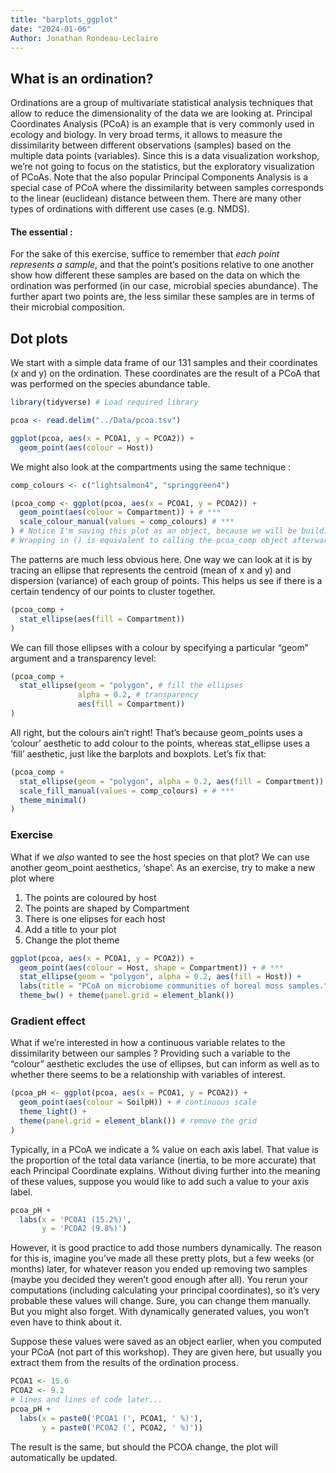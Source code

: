 ```yaml
---
title: "barplots_ggplot"
date: "2024-01-06"
Author: Jonathan Rondeau-Leclaire
---
```


## What is an ordination? 

Ordinations are a group of multivariate statistical analysis techniques that allow to reduce the dimensionality of the data we are looking at. Principal Coordinates Analysis (PCoA) is an example that is very commonly used in ecology and biology. In very broad terms, it allows to measure the dissimilarity between different observations (samples) based on the multiple data points (variables). Since this is a data visualization workshop, we're not going to focus on the statistics, but the exploratory visualization of PCoAs. Note that the also popular Principal Components Analysis is a special case of PCoA where the dissimilarity between samples corresponds to the linear (euclidean) distance between them. There are many other types of ordinations with different use cases (e.g. NMDS).

#### The essential :
For the sake of this exercise, suffice to remember that _each point represents a sample_, and that the point's positions relative to one another show how different these samples are based on the data on which the ordination was performed (in our case, microbial species abundance). The further apart two points are, the less similar these samples are in terms of their microbial composition.

## Dot plots

We start with a simple data frame of our 131 samples and their coordinates (x and y) on the ordination. These coordinates are the result of a PCoA that was performed on the species abundance table.

```r
library(tidyverse) # Load required library

pcoa <- read.delim("../Data/pcoa.tsv")

ggplot(pcoa, aes(x = PCOA1, y = PCOA2)) +
  geom_point(aes(colour = Host)) 
```

We might also look at the compartments using the same technique :
```r
comp_colours <- c("lightsalmon4", "springgreen4")

(pcoa_comp <- ggplot(pcoa, aes(x = PCOA1, y = PCOA2)) +
  geom_point(aes(colour = Compartment)) + # ***
  scale_colour_manual(values = comp_colours) # ***
) # Notice I'm saving this plot as an object, because we will be building on it.
# Wrapping in () is equivalent to calling the pcoa_comp object afterwards.
```

The patterns are much less obvious here. One way we can look at it is by tracing an ellipse that represents the centroid (mean of x and y) and dispersion (variance) of each group of points. This helps us see if there is a certain tendency of our points to cluster together.

```r
(pcoa_comp +
  stat_ellipse(aes(fill = Compartment))
)
```

We can fill those ellipses with a colour by specifying a particular "geom" argument and a transparency level: 

```r
(pcoa_comp +
  stat_ellipse(geom = "polygon", # fill the ellipses
               alpha = 0.2, # transparency 
               aes(fill = Compartment))
)
```

All right, but the colours ain't right! That's because geom_points uses a 'colour' aesthetic to add colour to the points, whereas stat_ellipse uses a 'fill' aesthetic, just like the barplots and boxplots. Let's fix that: 

```r
(pcoa_comp +
  stat_ellipse(geom = "polygon", alpha = 0.2, aes(fill = Compartment)) +
  scale_fill_manual(values = comp_colours) + # ***
  theme_minimal()
)
```

### Exercise
What if we _also_ wanted to see the host species on that plot? We can use another geom_point aesthetics, 'shape'. As an exercise, try to make a new plot where 

1. The points are coloured by host 
2. The points are shaped by Compartment
3. There is one elipses for each host
4. Add a title to your plot
5. Change the plot theme

```r
ggplot(pcoa, aes(x = PCOA1, y = PCOA2)) +
  geom_point(aes(colour = Host, shape = Compartment)) + # ***
  stat_ellipse(geom = "polygon", alpha = 0.2, aes(fill = Host)) +
  labs(title = "PCoA on microbiome communities of boreal moss samples.") + 
  theme_bw() + theme(panel.grid = element_blank())
```

### Gradient effect

What if we're interested in how a continuous variable relates to the dissimilarity between our samples ? Providing such a variable to the "colour" aesthetic excludes the use of ellipses, but can inform as well as to whether there seems to be a relationship with variables of interest.

```r
(pcoa_pH <- ggplot(pcoa, aes(x = PCOA1, y = PCOA2)) +
  geom_point(aes(colour = SoilpH)) + # continuous scale
  theme_light() +
  theme(panel.grid = element_blank()) # remove the grid
)
```

Typically, in a PCoA we indicate a % value on each axis label. That value is the proportion of the total data variance (inertia, to be more accurate) that each Principal Coordinate explains. Without diving further into the meaning of these values, suppose you would like to add such a value to your axis label. 

```r
pcoa_pH + 
  labs(x = 'PCOA1 (15.2%)',
       y = 'PCOA2 (9.8%)')
```

However, it is good practice to add those numbers dynamically. The reason for this is, imagine you've made all these pretty plots, but a few weeks (or months) later, for whatever reason you ended up removing two samples (maybe you decided they weren't good enough after all). You rerun your computations (including calculating your principal coordinates), so it's very probable these values will change. Sure, you can change them manually. But you might also forget. With dynamically generated values, you won't even have to think about it.

Suppose these values were saved as an object earlier, when you computed your PCoA (not part of this workshop). They are given here, but usually you extract them from the results of the ordination process.

```r
PCOA1 <- 15.6 
PCOA2 <- 9.2
# lines and lines of code later...
pcoa_pH + 
  labs(x = paste0('PCOA1 (', PCOA1, ' %)'),
       y = paste0('PCOA2 (', PCOA2, ' %)'))
```
The result is the same, but should the PCOA change, the plot will automatically be updated.



